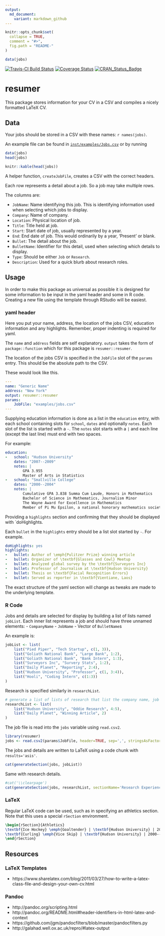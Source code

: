 ```yaml
---
output:
  md_document:
    variant: markdown_github
---
```


<!-- README.md is generated from README.Rmd. Please edit that file -->

```r
knitr::opts_chunk$set(
  collapse = TRUE,
  comment = "#>",
  fig.path = "README-"
)
```
```r
data(jobs)
```

[![Travis-CI Build Status](https://travis-ci.org/jaredlander/resumer.svg?branch=master)](https://travis-ci.org/jaredlander/resumer)
[![Coverage Status](https://img.shields.io/codecov/c/github/jaredlander/resumer/master.svg)](https://codecov.io/github/jaredlander/resumer?branch=master)
[![CRAN_Status_Badge](http://www.r-pkg.org/badges/version/resumer)](http://cran.r-project.org/package=resumer)

# resumer

This package stores information for your CV in a CSV and compiles a nicely formatted LaTeX CV.

## Data
Your jobs should be stored in a CSV with these names:  `r names(jobs)`.

An example file can be found in [`inst/examples/Jobs.csv`](https://github.com/jaredlander/resumer/blob/master/inst/examples/Jobs.csv) or by running

```r
data(jobs)
head(jobs)
```

```r
knitr::kable(head(jobs))
```

A helper function, `createJobFile`, creates a CSV with the correct headers.

Each row represents a detail about a job.  So a job may take multiple rows.

The columns are:

- `JobName`: Name identifying this job.  This is identifying information used when selecting which jobs to display.
- `Company`: Name of company.
- `Location`: Physical location of job.
- `Title`: Title held at job.
- `Start`: Start date of job, usually represented by a year.
- `End`: End date of job.  This would ordinarily by a year, 'Present' or blank.
- `Bullet`: The detail about the job.
- `BulletName`: Identifier for this detail, used when selecting which details to display.
- `Type`: Should be either `Job` or `Research`.
- `Description`: Used for a quick blurb about research roles.

## Usage
In order to make this package as universal as possible it is designed for some information to be input in the yaml header and some in R code.  Creating a new file using the template through RStudio will be easiest.

### yaml header
Here you put your name, address, the location of the jobs CSV, education information and any highlights.  Remember, proper indenting is required for yaml.

The `name` and `address` fields are self explanatory.  `output` takes the form of `package::function` which for this package is `resumer::resumer`.

The location of the jobs CSV is specified in the `JobFile` slot of the `params` entry.  This should be the absolute path to the CSV.

These would look like this.
```yaml
---
name: "Generic Name"
address: "New York"
output: resumer::resumer
params:
    JobFile: "examples/jobs.csv"
---
```

Supplying education information is done as a list in the `education` entry, with each school containing slots for `school`, `dates` and optionally `notes`.  Each slot of the list is started with a `-`.  The `notes` slot starts with a `|` and each line (except the last line) must end with two spaces.

For example:

```yaml
education:
-   school: "Hudson University"
    dates: "2007--2009"
    notes: |
        GPA 3.955  
        Master of Arts in Statistics
-   school: "Smallville College"
    dates: "2000--2004"
    notes: |
        Cumulative GPA 3.838 Summa Cum Laude, Honors in Mathematics  
        Bachelor of Science in Mathematics, Journalism Minor  
        The Wayne Award for Excellence in Mathematics  
        Member of Pi Mu Epsilon, a national honorary mathematics society
```

Providing a `highlights` section and confirming that they should be displayed with `doHighlights.

Each `bullet` in the `highlights` entry should be a list slot started by `-`.  For example.

```yaml
doHighlights: yes
highlights:
-   bullet: Author of \emph{Pulitzer Prize} winning article
-   bullet: Organizer of \textbf{Glasses and Cowl} Meetup
-   bullet: Analyzed global survey by the \textbf{Surveyors Inc}
-   bullet: Professor of Journalism at \textbf{Hudson University}
-   bullet: Thesis on \textbf{Facial Recognition Errors}
-   bullet: Served as reporter in \textbf{Vientiane, Laos}
```

The exact structure of the yaml section will change as tweaks are made to the underlying template.

### R Code
Jobs and details are selected for display by building a list of lists named `jobList`.  Each inner list represents a job and should have three unnamed elements:
- `CompanyName`
- `JobName`
- Vector of `BulletName`s

An example is:
```r
jobList <- list(
    list("Pied Piper", "Tech Startup", c(1, 3)),
    list("Goliath National Bank", "Large Bank", 1:2),
    list("Goliath National Bank", "Bank Intern", 1:3),
    list("Surveyors Inc", "Survery Stats", 1:2),
    list("Daily Planet", "Reporting", 2:4),
    list("Hudson University", "Professor", c(1, 3:4)),
    list("Hooli", "Coding Intern", c(1:3))
)
```

Research is specified similarly in `researchList`.
```r
# generate a list of lists of research that list the company name, job name and bullet
researchList <- list(
    list("Hudson University", "Oddie Research", 4:5),
    list("Daily Planet", "Winning Article", 2)
)
```

The job file is read into the `jobs` variable using `read.csv2`.

```r
library(resumer)
jobs <- read.csv2(params$JobFile, header=TRUE, sep=',', stringsAsFactors=FALSE)
```

The jobs and details are written to LaTeX using a code chunk with `results='asis'`.
```r
cat(generateSection(jobs, jobList))
```

Same with research details.
```r
#cat('\\clearpage')
cat(generateSection(jobs, researchList, sectionName='Research Experience', type='Research'))
```

### LaTeX
Regular LaTeX code can be used, such as in specifying an athletics section.  Note that this uses a special `rSection` environment.

```LaTeX
\begin{rSection}{Athletics}
\textbf{Ice Hockey} \emph{Goaltender} | \textbf{Hudson University} | 2000--2004 \\
\textbf{Curling} \emph{Vice Skip} | \textbf{Hudson University} | 2000--2004
\end{rSection}
```

## Resources

### LaTeX Templates
- https://www.sharelatex.com/blog/2011/03/27/how-to-write-a-latex-class-file-and-design-your-own-cv.html

### Pandoc
- http://pandoc.org/scripting.html
- http://pandoc.org/README.html#header-identifiers-in-html-latex-and-context
- https://github.com/jgm/pandocfilters/blob/master/pandocfilters.py
- http://galahad.well.ox.ac.uk/repro/#latex-output
